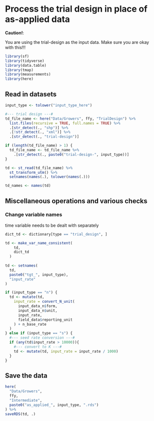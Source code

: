 # Process the trial design in place of as-applied data

**Caution!**:

You are using the trial-design as the input data. Make sure you are okay with this!!!

```r
library(sf)
library(tidyverse)
library(data.table)
library(tmap)
library(measurements)
library(here)
```

## Read in datasets

```r
input_type <- tolower("input_type_here")

#--- trial design ---#
td_file_name <- here("Data/Growers", ffy, "TrialDesign") %>% 
  list.files(recursive = TRUE, full.names = TRUE) %>%
  .[str_detect(., "shp")] %>%
  .[!str_detect(., "xml")] %>%
  .[str_detect(., "trial-design")] 

if (length(td_file_name) > 1) {
  td_file_name <- td_file_name %>% 
    .[str_detect(., paste0("trial-design-", input_type))]
}

td <- st_read(td_file_name) %>%
  st_transform_utm() %>%
  setnames(names(.), tolower(names(.)))

td_names <- names(td)
```

## Miscellaneous operations and various checks

### Change variable names

time variable needs to be dealt with separately

```r
dict_td <- dictionary[type == "trial_design", ]

td <- make_var_name_consistent(
    td, 
    dict_td 
  )
  
td <- setnames(
  td, 
  paste0("tgt_", input_type), 
  "input_rate"
)

if (input_type == "n") {
  td <- mutate(td, 
    input_rate = convert_N_unit(
      input_data_n$form, 
      input_data_n$unit, 
      input_rate, 
      field_data$reporting_unit
    ) + n_base_rate
  )
} else if (input_type == "s") {
  #--- seed rate conversion ---#
  if (any(td$input_rate > 10000)){
    #--- convert to K ---#
    td <- mutate(td, input_rate = input_rate / 1000)
  }
}

```

## Save the data

```r
here(
  "Data/Growers", 
  ffy, 
  "Intermediate",
  paste0("as_applied_", input_type, ".rds")
) %>% 
saveRDS(td, .)
```


